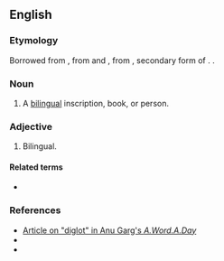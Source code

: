 ==English==

===Etymology===
Borrowed from {{bor|en|grc|δίγλωττις||two-tongued}}, from {{m|grc|δίς||twice}} and {{m|grc|γλωττίς}}, from {{m|grc|γλῶττα}}, secondary form of {{m|grc|γλῶσσα||tongue, language}}. {{confix|en|di|glot}}.

===Noun===
{{en-noun}}

# A [[bilingual]] inscription, book, or person.

===Adjective===
{{en-adj|-}}

# Bilingual.

====Related terms====
* {{l|en|polyglot}}

===References===
* [http://wordsmith.org/words/diglot.html Article on "diglot" in Anu Garg's ''A.Word.A.Day'']
* {{R:SAOB online|glottis}}
* {{R:SAOB online|glosa}}